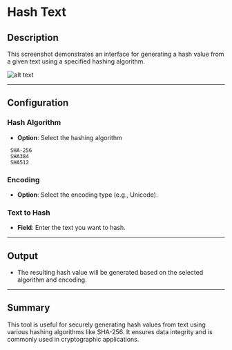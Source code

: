 # Hash Text

## Description

This screenshot demonstrates an interface for generating a hash value from a given text using a specified hashing algorithm.

![alt text](../assets/cryptography/hash-text.png)

---

## Configuration

### Hash Algorithm

- **Option**: Select the hashing algorithm

```plaintext
 SHA-256
 SHA384
 SHA512
 ```

### Encoding

- **Option**: Select the encoding type (e.g., Unicode).

### Text to Hash

- **Field**: Enter the text you want to hash.

---

## Output

- The resulting hash value will be generated based on the selected algorithm and encoding.

---

## Summary

This tool is useful for securely generating hash values from text using various hashing algorithms like SHA-256. It ensures data integrity and is commonly used in cryptographic applications.
